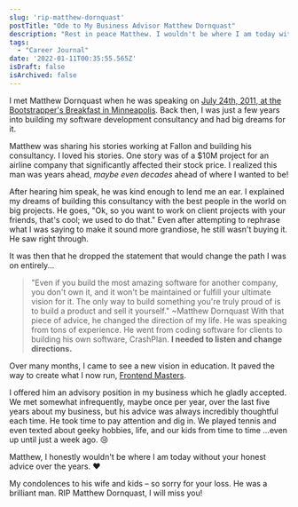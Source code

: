 ```yaml
---
slug: 'rip-matthew-dornquast'
postTitle: "Ode to My Business Advisor Matthew Dornquast"
description: "Rest in peace Matthew. I wouldn't be where I am today without your honest advice over the years."
tags:
  - "Career Journal"
date: '2022-01-11T00:35:55.565Z'
isDraft: false
isArchived: false
---
```


I met Matthew Dornquast when he was speaking on [July 24th, 2011, at the Bootstrapper's Breakfast in Minneapolis](https://bootstrappersbreakfast.com/2011/07/24/matt-dornquast-of-code-42-software-at-minneapolis-bb-july-28/). Back then, I was just a few years into building my software development consultancy and had big dreams for it.

Matthew was sharing his stories working at Fallon and building his consultancy. I loved his stories. One story was of a $10M project for an airline company that significantly affected their stock price. I realized this man was years ahead, _maybe even decades_ ahead of where I wanted to be!

After hearing him speak, he was kind enough to lend me an ear. I explained my dreams of building this consultancy with the best people in the world on big projects. He goes, "Ok, so you want to work on client projects with your friends, that's cool; we used to do that." Even after attempting to rephrase what I was saying to make it sound more grandiose, he still wasn't buying it. He saw right through.

It was then that he dropped the statement that would change the path I was on entirely... 

> "Even if you build the most amazing software for another company, you don't own it, and it won't be maintained or fulfill your ultimate vision for it. The only way to build something you're truly proud of is to build a product and sell it yourself." ~Matthew Dornquast
With that piece of advice, he changed the direction of my life. He was speaking from tons of experience. He went from coding software for clients to building his own software, CrashPlan. **I needed to listen and change directions.**

Over many months, I came to see a new vision in education. It paved the way to create what I now run, [Frontend Masters](https://frontendmasters.com).

I offered him an advisory position in my business which he gladly accepted. We met somewhat infrequently, maybe once per year, over the last five years about my business, but his advice was always incredibly thoughtful each time. He took time to pay attention and dig in. We played tennis and even texted about geeky hobbies, life, and our kids from time to time …even up until just a week ago. 😢

Matthew, I honestly wouldn't be where I am today without your honest advice over the years. ❤️

My condolences to his wife and kids – so sorry for your loss. He was a brilliant man. RIP Matthew Dornquast, I will miss you!